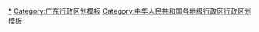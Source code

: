 {{Navbox
|name = 汕头市行政区划
|listclass = hlist
|title = [[汕头市]]行政区划
|above = 省级行政区：[[广东省]]　　政府驻地：[[金平区]]
|image = [[File:Administrative_Division_Shantou.png|200px]]
|state = {{{state<includeonly>|collapsed</includeonly>}}}

|group1style = background: #ececec; text-align: center;
|group1 = [[县级行政区]]
|liststyle = background: #ececec; text-align: center;
|list1 = 7[[县级行政区]]（6[[市辖区]]、1[[县]]）；67[[乡级行政区]]（37[[街道办事处]]、30[[行政建制镇|镇]]）

|group2 = [[市辖区]]
|groupstyle = text-align: center;
|list2 = {{Navbox|child

|group1 = [[龙湖区]]
|groupstyle = text-align: center;
|list1 =  {{Navbox|child
|group1 = 10街道
|list1 =
* [[金霞街道]]
* [[龙祥街道]]
* [[鸥汀街道]]
* [[新津街道]]
* [[龙华街道 (汕头市)|龙华街道]]
* [[外砂街道]]
* [[珠池街道]]
* [[新溪街道]]
* [[新海街道 (汕头市)|新海街道]]
* [[龙腾街道 (汕头市)|龙腾街道]]
}}

|group2 = [[金平区]]
|list2 =  {{Navbox|child
|group1 = 12街道
|list1 =
* [[鮀蓮街道]]
* [[鮀江街道]]
* [[大华街道]]
* [[石炮台街道]]
* [[东方街道 (汕头市)|东方街道]]
* [[金砂街道]]
* [[广厦街道]]
* [[岐山街道]]
* [[月浦街道]]
* [[小公园街道]]
* [[金东街道]]
* [[光华街道 (汕头市)|光华街道]]
}}

|group3 = [[濠江区]]
|list3 =  {{Navbox|child
|group1 = 7街道
|list1 =
* [[礐石街道]]
* [[达濠街道]]
* [[马滘街道]]
* [[广澳街道]]
* [[河浦街道]]
* [[玉新街道]]
* [[滨海街道 (汕头市)|滨海街道]]
}}

|group4 = [[潮阳区]]
|list4 =  {{Navbox|child
|group1 = 4街道
|list1 =
* [[文光街道]]
* [[城南街道 (汕头市)|城南街道]]
* [[棉北街道]]
* [[金浦街道]]
|group2 = 9镇
|list2 =
* [[海门镇 (汕头市)|海门镇]]
* [[和平镇 (汕头市)|和平镇]]
* [[贵屿镇]]
* [[铜盂镇]]
* [[谷饶镇]]
* [[河溪镇 (汕头市)|河溪镇]]
* [[西胪镇]]
* [[关埠镇]]
* [[金灶镇]]
}}

|group5 = [[潮南区]]
|list5 =  {{Navbox|child
|group1 = 1街道
|list1 =
* [[峡山街道]]
|group2 = 10镇
|list2 =
* [[井都镇]]
* [[陇田镇]]
* [[成田镇]]
* [[胪岗镇]]
* [[两英镇]]
* [[司马浦镇]]
* [[陈店镇 (汕头市)|陈店镇]]
* [[仙城镇]]
* [[红场镇]]
* [[雷岭镇]]
}}

|group6 = [[澄海区]]
|list6 =  {{Navbox|child
|group1 = 3街道
|list1 =
* [[凤翔街道 (汕头市)|凤翔街道]]
* [[澄华街道]]
* [[广益街道 (汕头市)|广益街道]]
|group2 = 8镇
|list2 =
* [[东里镇 (汕头市)|东里镇]]
* [[盐鸿镇]]
* [[莲华镇]]
* [[溪南镇 (汕头市)|溪南镇]]
* [[隆都镇]]
* [[莲上镇]]
* [[莲下镇]]
* [[上华镇]]
}}
}}

|group3 = [[县]]
|list3 = {{Navbox|child

|group1 = [[南澳县]]
|list1 =  {{Navbox|child
|group1 = 3镇
|list1 =
* [[后宅镇]]
* [[云澳镇]]
* [[深澳镇]]
}}
}}
}}
<noinclude>
[[Category:汕头行政区划|*]]
[[Category:广东行政区划模板]]
[[Category:中华人民共和国各地级行政区行政区划模板]]
</noinclude>